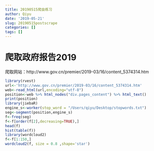 ```yaml
---
title: 20190515爬虫练习
author: Qiyu
date: '2019-05-21'
slug: 20190515postscrape
categories: []
tags: []
---
```

# 爬取政府报告2019
爬取网站：http://www.gov.cn/premier/2019-03/16/content_5374314.htm
```r
library(rvest)
url<-'http://www.gov.cn/premier/2019-03/16/content_5374314.htm'
web<-read_html(url,encoding="utf-8")
position<-web %>% html_nodes("div.pages_content") %>% html_text()
print(position)
library(jiebaR)
engine_s<-worker(stop_word = "/Users/qiyu/Desktop/stopwords.txt")
seg<-segment(position,engine_s)
f<-freq(seg)
f<-f[order(f[2],decreasing=TRUE),]
head(f)
hist(table(f))
library(wordcloud2)
f<-f[1:150,] 
wordcloud2(f, size = 0.8 ,shape='star')
```

